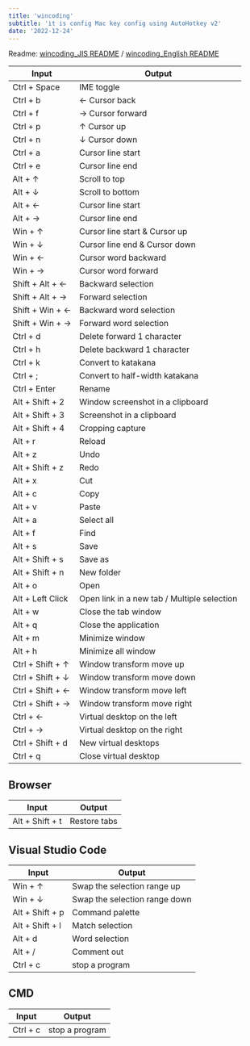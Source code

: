 ```yaml
---
title: 'wincoding'
subtitle: 'it is config Mac key config using AutoHotkey v2'
date: '2022-12-24'
---
```


Readme: [wincoding_JIS README](https://github.com/su-pull/wincoding/blob/main/README_JIS.md) / [wincoding_English README](https://github.com/su-pull/wincoding/blob/main/README.md)

| Input            | Output                                      |
| ---------------- | ------------------------------------------- |
| Ctrl + Space     | IME toggle                                  |
| Ctrl + b         | ← Cursor back                               |
| Ctrl + f         | → Cursor forward                            |
| Ctrl + p         | ↑ Cursor up                                 |
| Ctrl + n         | ↓ Cursor down                               |
| Ctrl + a         | Cursor line start                           |
| Ctrl + e         | Cursor line end                             |
| Alt + ↑          | Scroll to top                               |
| Alt + ↓          | Scroll to bottom                            |
| Alt + ←          | Cursor line start                           |
| Alt + →          | Cursor line end                             |
| Win + ↑          | Cursor line start & Cursor up               |
| Win + ↓          | Cursor line end & Cursor down               |
| Win + ←          | Cursor word backward                        |
| Win + →          | Cursor word forward                         |
| Shift + Alt + ←  | Backward selection                          |
| Shift + Alt + →  | Forward selection                           |
| Shift + Win + ←  | Backward word selection                     |
| Shift + Win + →  | Forward word selection                      |
| Ctrl + d         | Delete forward 1 character                  |
| Ctrl + h         | Delete backward 1 character                 |
| Ctrl + k         | Convert to katakana                         |
| Ctrl + ;         | Convert to half-width katakana              |
| Ctrl + Enter     | Rename                                      |
| Alt + Shift + 2  | Window screenshot in a clipboard            |
| Alt + Shift + 3  | Screenshot in a clipboard                   |
| Alt + Shift + 4  | Cropping capture                            |
| Alt + r          | Reload                                      |
| Alt + z          | Undo                                        |
| Alt + Shift + z  | Redo                                        |
| Alt + x          | Cut                                         |
| Alt + c          | Copy                                        |
| Alt + v          | Paste                                       |
| Alt + a          | Select all                                  |
| Alt + f          | Find                                        |
| Alt + s          | Save                                        |
| Alt + Shift + s  | Save as                                     |
| Alt + Shift + n  | New folder                                  |
| Alt + o          | Open                                        |
| Alt + Left Click | Open link in a new tab / Multiple selection |
| Alt + w          | Close the tab window                        |
| Alt + q          | Close the application                       |
| Alt + m          | Minimize window                             |
| Alt + h          | Minimize all window                         |
| Ctrl + Shift + ↑ | Window transform move up                    |
| Ctrl + Shift + ↓ | Window transform move down                  |
| Ctrl + Shift + ← | Window transform move left                  |
| Ctrl + Shift + → | Window transform move right                 |
| Ctrl + ←         | Virtual desktop on the left                 |
| Ctrl + →         | Virtual desktop on the right                |
| Ctrl + Shift + d | New virtual desktops                        |
| Ctrl + q         | Close virtual desktop                       |

## Browser

| Input           | Output       |
| --------------- | ------------ |
| Alt + Shift + t | Restore tabs |

## Visual Studio Code

| Input           | Output                        |
| --------------- | ----------------------------- |
| Win + ↑         | Swap the selection range up   |
| Win + ↓         | Swap the selection range down |
| Alt + Shift + p | Command palette               |
| Alt + Shift + l | Match selection               |
| Alt + d         | Word selection                |
| Alt + /         | Comment out                   |
| Ctrl + c        | stop a program                |

## CMD

| Input    | Output         |
| -------- | -------------- |
| Ctrl + c | stop a program |
